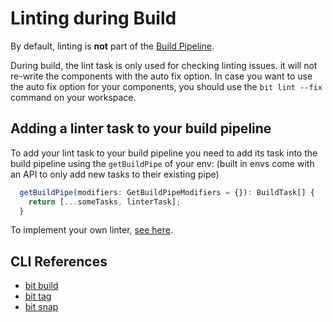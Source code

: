 # Linting during Build

By default, linting is **not** part of the [Build Pipeline](/dev-services/builder/build-pipelines).

During build, the lint task is only used for checking linting issues. it will not re-write the components with the auto fix option.
In case you want to use the auto fix option for your components, you should use the `bit lint --fix` command on your workspace.

## Adding a linter task to your build pipeline

To add your lint task to your build pipeline you need to add its task into the build pipeline using the `getBuildPipe` of your env:
(built in envs come with an API to only add new tasks to their existing pipe)<!-- TODO: add link here -->

```ts
  getBuildPipe(modifiers: GetBuildPipeModifiers = {}): BuildTask[] {
    return [...someTasks, linterTask];
  }
```

To implement your own linter, [see here](#).<!-- TODO: add link here -->

## CLI References

- [bit build](/reference/cli-reference#build)
- [bit tag](/reference/cli-reference#tag)
- [bit snap](/reference/cli-reference#snap)
